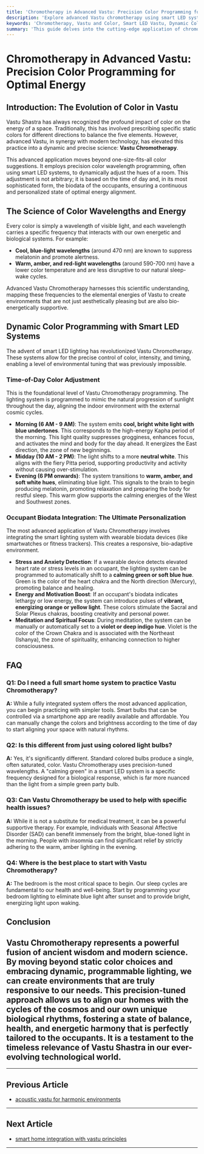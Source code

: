 ```yaml
---
title: 'Chromotherapy in Advanced Vastu: Precision Color Programming for Optimal Energy'
description: 'Explore advanced Vastu chromotherapy using smart LED systems to program color wavelengths. Learn how to dynamically adjust room hues based on time of day and occupant biodata for optimal energy alignment.'
keywords: 'Chromotherapy, Vastu and Color, Smart LED Vastu, Dynamic Color Programming, Biodata Vastu, Energy Alignment, Advanced Vastu Techniques, Color Wavelengths'
summary: 'This guide delves into the cutting-edge application of chromotherapy in advanced Vastu. Discover how to use precision color wavelength programming with smart LED systems, dynamically adjusting room colors based on time of day and occupant biodata to achieve a state of perfect energetic alignment and well-being.'
---
```


# Chromotherapy in Advanced Vastu: Precision Color Programming for Optimal Energy

## Introduction: The Evolution of Color in Vastu

Vastu Shastra has always recognized the profound impact of color on the energy of a space. Traditionally, this has involved prescribing specific static colors for different directions to balance the five elements. However, advanced Vastu, in synergy with modern technology, has elevated this practice into a dynamic and precise science: **Vastu Chromotherapy**.

This advanced application moves beyond one-size-fits-all color suggestions. It employs precision color wavelength programming, often using smart LED systems, to dynamically adjust the hues of a room. This adjustment is not arbitrary; it is based on the time of day and, in its most sophisticated form, the biodata of the occupants, ensuring a continuous and personalized state of optimal energy alignment.

## The Science of Color Wavelengths and Energy

Every color is simply a wavelength of visible light, and each wavelength carries a specific frequency that interacts with our own energetic and biological systems. For example:

-   **Cool, blue-light wavelengths** (around 470 nm) are known to suppress melatonin and promote alertness.
-   **Warm, amber, and red-light wavelengths** (around 590-700 nm) have a lower color temperature and are less disruptive to our natural sleep-wake cycles.

Advanced Vastu Chromotherapy harnesses this scientific understanding, mapping these frequencies to the elemental energies of Vastu to create environments that are not just aesthetically pleasing but are also bio-energetically supportive.

## Dynamic Color Programming with Smart LED Systems

The advent of smart LED lighting has revolutionized Vastu Chromotherapy. These systems allow for the precise control of color, intensity, and timing, enabling a level of environmental tuning that was previously impossible.

### Time-of-Day Color Adjustment

This is the foundational level of Vastu Chromotherapy programming. The lighting system is programmed to mimic the natural progression of sunlight throughout the day, aligning the indoor environment with the external cosmic cycles.

-   **Morning (6 AM - 9 AM)**: The system emits **cool, bright white light with blue undertones**. This corresponds to the high-energy Kapha period of the morning. This light quality suppresses grogginess, enhances focus, and activates the mind and body for the day ahead. It energizes the East direction, the zone of new beginnings.
-   **Midday (10 AM - 2 PM)**: The light shifts to a more **neutral white**. This aligns with the fiery Pitta period, supporting productivity and activity without causing over-stimulation.
-   **Evening (6 PM onwards)**: The system transitions to **warm, amber, and soft white hues**, eliminating blue light. This signals to the brain to begin producing melatonin, promoting relaxation and preparing the body for restful sleep. This warm glow supports the calming energies of the West and Southwest zones.

### Occupant Biodata Integration: The Ultimate Personalization

The most advanced application of Vastu Chromotherapy involves integrating the smart lighting system with wearable biodata devices (like smartwatches or fitness trackers). This creates a responsive, bio-adaptive environment.

-   **Stress and Anxiety Detection**: If a wearable device detects elevated heart rate or stress levels in an occupant, the lighting system can be programmed to automatically shift to a **calming green or soft blue hue**. Green is the color of the heart chakra and the North direction (Mercury), promoting balance and healing.
-   **Energy and Motivation Boost**: If an occupant's biodata indicates lethargy or low energy, the system can introduce pulses of **vibrant, energizing orange or yellow light**. These colors stimulate the Sacral and Solar Plexus chakras, boosting creativity and personal power.
-   **Meditation and Spiritual Focus**: During meditation, the system can be manually or automatically set to a **violet or deep indigo hue**. Violet is the color of the Crown Chakra and is associated with the Northeast (Ishanya), the zone of spirituality, enhancing connection to higher consciousness.

## FAQ

### Q1: Do I need a full smart home system to practice Vastu Chromotherapy?
**A:** While a fully integrated system offers the most advanced application, you can begin practicing with simpler tools. Smart bulbs that can be controlled via a smartphone app are readily available and affordable. You can manually change the colors and brightness according to the time of day to start aligning your space with natural rhythms.

### Q2: Is this different from just using colored light bulbs?
**A:** Yes, it's significantly different. Standard colored bulbs produce a single, often saturated, color. Vastu Chromotherapy uses precision-tuned wavelengths. A "calming green" in a smart LED system is a specific frequency designed for a biological response, which is far more nuanced than the light from a simple green party bulb.

### Q3: Can Vastu Chromotherapy be used to help with specific health issues?
**A:** While it is not a substitute for medical treatment, it can be a powerful supportive therapy. For example, individuals with Seasonal Affective Disorder (SAD) can benefit immensely from the bright, blue-toned light in the morning. People with insomnia can find significant relief by strictly adhering to the warm, amber lighting in the evening.

### Q4: Where is the best place to start with Vastu Chromotherapy?
**A:** The bedroom is the most critical space to begin. Our sleep cycles are fundamental to our health and well-being. Start by programming your bedroom lighting to eliminate blue light after sunset and to provide bright, energizing light upon waking.

## Conclusion

Vastu Chromotherapy represents a powerful fusion of ancient wisdom and modern science. By moving beyond static color choices and embracing dynamic, programmable lighting, we can create environments that are truly responsive to our needs. This precision-tuned approach allows us to align our homes with the cycles of the cosmos and our own unique biological rhythms, fostering a state of balance, health, and energetic harmony that is perfectly tailored to the occupants. It is a testament to the timeless relevance of Vastu Shastra in our ever-evolving technological world.
---
---

## Previous Article
- [acoustic vastu for harmonic environments](180914_acoustic_vastu_for_harmonic_environments.mdx)

---

## Next Article
- [smart home integration with vastu principles](180916_smart_home_integration_with_vastu_principles.mdx)

---
